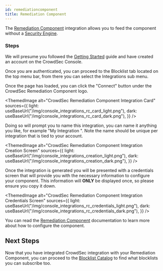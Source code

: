 ```yaml
---
id: remediationcomponent
title: Remediation Component
---
```


The [Remediation Component](bouncers/intro.md) integration allows you to feed the component without a [Security Engine](blocklists/security_engine.mdx).

### Steps

We will presume you followed the [Getting Started](integrations/intro.mdx) guide and have created an account on the CrowdSec Console.

Once you are authenticated, you can proceed to the Blocklist tab located on the top menu bar, from there you can select the Integrations sub menu.

Once the page has loaded, you can click the "Connect" button under the CrowdSec Remediation Component logo.

<ThemedImage
    alt="CrowdSec Remediation Component Integration Card"
    sources={{
        light: useBaseUrl("/img/console_integrations_rc_card_light.png"),
        dark: useBaseUrl("/img/console_integrations_rc_card_dark.png"),
    }}
/>

Doing so will prompt you to name this integration, you can name it anything you like, for example "My Integration ". Note the name should be unique per integration that is tied to your account.

<ThemedImage
    alt="CrowdSec Remediation Component Integration Creation Screen"
    sources={{
        light: useBaseUrl("/img/console_integrations_creation_light.png"),
        dark: useBaseUrl("/img/console_integrations_creation_dark.png"),
    }}
/>

Once the integration is generated you will be presented with a credentials screen that will provide you with the necessary information to configure your component. This information will **ONLY** be displayed once, so please ensure you copy it down.

<ThemedImage
    alt="CrowdSec Remediation Component Integration Credentials Screen"
    sources={{
        light: useBaseUrl("/img/console_integrations_rc_credentials_light.png"),
        dark: useBaseUrl("/img/console_integrations_rc_credentials_dark.png"),
    }}
/>

You can read the [Remediation Component](bouncers/intro.md) documentation to learn more about how to configure the component.

## Next Steps

Now that you have integrated CrowdSec integration with your Remediation Component, you can proceed to the [Blocklist Catalog](console/blocklists/catalog.md) to find what blocklists you can subscribe too. 
